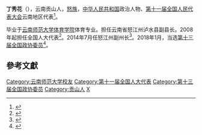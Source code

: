 '''丁秀花'''（{{bd|1964年||}}），云南贡山人，[[怒族|怒族]]，[[中华人民共和国|中华人民共和国]]政治人物、[[第十一届全国人民代表大会|第十一届全国人民代表大会]]云南地区代表<ref>{{cite web|author=新华网|title=第十一届全国人大代表|url=http://news.xinhuanet.com/ziliao/2008-03/03/content_7708230.htm?node=36628|publisher=新华网|accessdate=2014-01-07|archive-date=2014-01-10|archive-url=https://web.archive.org/web/20140110211415/http://news.xinhuanet.com/ziliao/2008-03/03/content_7708230.htm?node=36628|dead-url=no}}</ref>。

毕业于[[云南师范大学体育学院|云南师范大学体育学院]]体育专业。担任云南省怒江州泸水县副县长。2008年起担任全国人大代表<ref>{{cite news|title=全国人大代表信息-丁秀花|url=http://210.82.31.1:8084/delegate/viewDelegate.action?dbid=112332|accessdate=2013-04-05|newspaper=全国人大网|archive-url=https://web.archive.org/web/20140523225658/http://www.npc.gov.cn/delegate/viewDelegate.action?dbid=112332|archive-date=2014-05-23|dead-url=yes}}</ref>。2014年7月任怒江州副州长<ref>{{cite web|accessdate=2014-07-09|url=http://district.ce.cn/newarea/sddy/201407/04/t20140704_3097667.shtml|title=李文才、丁秀花、袁丽辉任怒江州副州长 李文辉不再担任|publisher=中国经济网|archive-date=2014-07-14|archive-url=https://web.archive.org/web/20140714203236/http://district.ce.cn/newarea/sddy/201407/04/t20140704_3097667.shtml|dead-url=no}}</ref>。2018年1月，当选[[中国人民政治协商会议第十三届全国委员会委员名单|第十三届全国政协委员]]<ref>{{Cite web|url=http://sports.163.com/18/0126/06/D92BRKK400051C89.html|title=中国人民政治协商会议第十三届全国委员会委员名单|accessdate=2018-01-26|last=|work=网易|archive-url=https://web.archive.org/web/20180127143232/http://sports.163.com/18/0126/06/D92BRKK400051C89.html|archive-date=2018-01-27|dead-url=yes}}</ref>。

==參考文獻==
{{reflist}}

{{DEFAULTSORT:Ding xiuhua}}
[[Category:云南师范大学校友|Category:云南师范大学校友]]
[[Category:第十一届全国人大代表|Category:第十一届全国人大代表]]
[[Category:第十三届全国政协委员|Category:第十三届全国政协委员]]
[[Category:贡山人|Category:贡山人]]
[[Category:丁姓|X]]
{{中國人物小作品}}